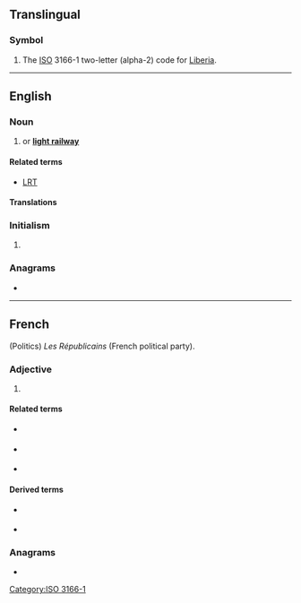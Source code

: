 {{also|lr|Lr|.lr}}
==Translingual==

===Symbol===
{{head|mul|symbol}}

# The [[ISO]] 3166-1 two-letter (alpha-2) code for [[Liberia]].

[[Category:ISO 3166-1]]

----

==English==

===Noun===
{{en-noun|~}}
# {{abbreviation of|en|light rail}} or '''[[light railway]]'''

====Related terms====
* [[LRT]] {{gloss|[[light rail transit]]}}

====Translations====
{{trans-top|light rail}}

{{trans-mid}}
{{trans-bottom}}

===Initialism===

# {{lb|en|computing}} {{initialism of|en|[[left|'''L'''eft]] to right, reversed [[rightmost|'''R'''ightmost]] derivation}} {{gloss|used with [[parser]]s}}

===Anagrams===
* {{anagrams|en|a=lr|RL}}

----

==French==
(Politics) ''Les Républicains'' (French political party).

{{rfc-header|Initialism}}
{{en-initialism}}

===Adjective===
{{en-adj|-}}

# {{abbreviation of|en|[[long]] [[range]]}}

====Related terms====
* {{l|fr|SR}} {{gloss|[[short]] [[range]]}}
* {{l|fr|IR}} {{gloss|[[intermediate]] [[range]]}}
* {{l|fr|MR}} {{gloss|[[medium]] [[range]]}}

====Derived terms====
* {{l|fr|LRASM}} {{gloss|long range anti-ship missile}}
* {{l|fr|LRBM}} {{gloss|long range ballistic missile}}

===Anagrams===
* {{anagrams|en|a=lr|RL}}